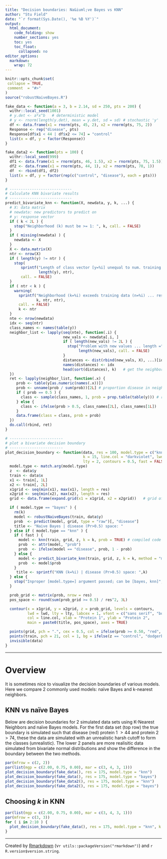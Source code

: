 ```yaml
---
title: "Decision boundaries: Na&iuml;ve Bayes vs KNN"
author: "Stu Field"
date: "`r format(Sys.Date(), '%e %B %Y')`"
output:
  html_document:
    code_folding: show
    number_sections: yes
    toc: yes
    toc_float:
      collapsed: no
editor_options: 
  markdown: 
    wrap: 72
---
```


```r
knitr::opts_chunk$set(
 collapse = TRUE,
 comment  = "#>"
)
source("robustNaiveBayes.R")

fake_data <- function(a = 3, b = 2.14, sd = 250, pts = 200) {
  withr::local_seed(1001)
  # y.det <- a*x^b   # deterministic model
  # y <- rnorm(length(y.det), mean = y.det, sd = sd) # stochastic 'y'
  df <- data.frame(x1 = rnorm(pts, 45, 2), x2 = rnorm(pts, 75, 2))
  Response <- rep("disease", pts)
  Response[df$x1 < 44 | df$x2 <= 74] = "control"
  list(x = df, y = factor(Response))
}

fake_data2 <- function(pts = 100) {
  withr::local_seed(999)
  df1 <- data.frame(x1 = rnorm(pts, 46, 1.5), x2 = rnorm(pts, 75, 1.5)) # control
  df2 <- data.frame(x1 = rnorm(pts, 44, 1), x2 = rnorm(pts, 78, 1))     # disease
  df  <- rbind(df1, df2)
  list(x = df, y = factor(rep(c("control", "disease"), each = pts)))
}

# ----------------------------
# Calculate KNN bivariate results
# ----------------------------
predict_bivariate_knn <- function(X, newdata, y, k, ...) {
  # X: data matrix
  # newdata: new predictors to predict on
  # y: response vector
  if ( k < 2L ) {
    stop("Neighborhood (k) must be >= 1: ", k, call. = FALSE)
  }
  if ( missing(newdata) ) {
    newdata <- X
  }
  X <- data.matrix(X)
  ntr <- nrow(X)
  if ( length(y) != ntr ) {
    stop(
       sprintf("Length of class vector [y=%i] unequal to num. training samples (n=%i)",
               length(y), ntr),
       call. = FALSE)
  }
  if ( ntr < k ) {
    warning(
      sprintf("Neighborhood (k=%i) exceeds training data (n=%i) ... resetting k=%i",
              k, ntr, ntr),
      call. = FALSE)
      k <- ntr
  }
  nte <- nrow(newdata)
  idx <- seq(ntr)
  class_names <- names(table(y))
  neighbor_list <- lapply(seq(nte), function(.i) {
                          new_vals <- newdata[.i, ]
                          if ( length(new_vals) != 2L ) {
                            stop("Problem with new values ... length =",
                                 length(new_vals), call. = FALSE)
                          }
                          distances <- dist(rbind(new_vals, X), ...)[idx]
                          names(distances) <- idx
                          head(sort(distances), k)   # get the neighborhood
  })
  ret <- lapply(neighbor_list, function(.x) {
     prob <- table(y[as.numeric(names(.x))])
     prob <- unname(prob / sum(prob))[2L] # proportion disease in neighborhood
     if ( prob == 0.5 ) {
       class <- sample(class_names, 1, prob = prop.table(table(y))) # random tie-break
     } else {
       class <- ifelse(prob > 0.5, class_names[2L], class_names[1L])
     }
     data.frame(class = class, prob = prob)
  })
  do.call(rbind, ret)
}

# ------------------------
# plot a bivariate decision boundary
# ------------------------
plot_decision_boundary <- function(data, res = 100, model.type = c("knn", "bayes"),
                                   k = 15, line.col = "darkviolet", lwd = 2,
                                   lty = 2, contours = 0.5, fast = FALSE) {
  model.type <- match.arg(model.type)
  z  <- data$y
  train <- data$x
  x1 <- train[, 1L]
  x2 <- train[, 2L]
  x1grid <- seq(min(x1), max(x1), length = res)
  x2grid <- seq(min(x2), max(x2), length = res)
  grid <- data.frame(expand.grid(x1 = x1grid, x2 = x2grid))   # grid of probs

  if ( model.type == "bayes" ) {
    rm(k)
    model <- robustNaiveBayes(train, data$y)
    prob  <- predict(model, grid, type = "raw")[, "disease"]
    title <- "Naive Bayes | disease (Pr>0.5) space: "
  } else if ( model.type == "knn" ) {
    if ( fast ) {
      model <- knn(train, grid, z, k = k, prob = TRUE) # compiled code
      prob  <- attr(model, "prob")
      prob  <- ifelse(model == "disease", prob, 1 - prob)
    } else {
      model <- predict_bivariate_knn(train, grid, z, k = k, method = "mink")
      prob  <- model$prob
    }
     title <- sprintf("KNN (k=%i) | disease (Pr>0.5) space: ",k)
  } else {
    stop("Inproper [model.type=] argument passed; can be [bayes, knn]", call. = FALSE)
  }

  prob_grid <- matrix(prob, nrow = res)
  pos_space <- round(sum(prob_grid >= 0.5) / res^2, 3L)

  contour(x = x1grid, y = x2grid, z = prob_grid, levels = contours,
          lwd = lwd, lty = lty, labcex = 1, vfont = c("sans serif", "bold"),
          col = line.col, xlab = "Protein 1", ylab = "Protein 2",
          main = paste0(title, pos_space), axes = TRUE)

  points(grid, pch = ".", cex = 0.5, col = ifelse(prob >= 0.50, "red", "dodgerblue"))
  points(train, pch = 21, col = 1, bg = ifelse(z == "control", "dodgerblue", "red"))
  invisible(data)
}
```


----------


# Overview

It is sometimes nice to visualize the decision boundaries of various models.
Here we compare 2 commonly used models: na&iuml;ve Bayes and k-nearest neighbors.



## KNN vs na&iuml;ve Bayes

Below are decision boundaries for 2 simulated data sets using
K-Nearest Neighbors and na&iuml;ve Bayes models.
For the first data set (top row) the true boundary is
simulated such that disease (red) protein 1 $> 44$ and protein 2 $> 74$,
these the data are simulated with an unrealistic harsh cutoff to form
the classes (unrealistic). The lower 2 panels are more realisitic data
simulated from bivariate normal distributions and show the difference
in the boundary between the two methods.


```r
par(mfrow = c(2, 2))
par(list(mgp = c(2.00, 0.75, 0.00), mar = c(3, 4, 3, 1)))
plot_decision_boundary(fake_data(), res = 175, model.type = "knn")
plot_decision_boundary(fake_data(), res = 175, model.type = "bayes")
plot_decision_boundary(fake_data2(), res = 175, model.type = "knn")
plot_decision_boundary(fake_data2(), res = 175, model.type = "bayes")
```

## Choosing *k* in KNN 

```r
par(list(mgp = c(2.00, 0.75, 0.00), mar = c(3, 4, 3, 1)))
par(mfrow = c(3, 3))
for ( i in 2:10 ) {
  plot_decision_boundary(fake_data(), res = 175, model.type = "knn", k = i)
}
```

------

Created by [Rmarkdown](https://github.com/rstudio/rmarkdown)
(v`r utils::packageVersion("rmarkdown")`) and `r R.version$version.string`.
